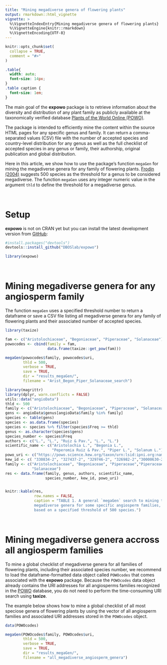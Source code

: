 ```yaml
---
title: "Mining megadiverse genera of flowering plants"
output: rmarkdown::html_vignette
vignette: >
  %\VignetteIndexEntry{Mining megadiverse genera of flowering plants}
  %\VignetteEngine{knitr::rmarkdown}
  %\VignetteEncoding{UTF-8}
---
```


```r
knitr::opts_chunk$set(
  collapse = TRUE,
  comment = "#>"
)
```

```css
.table{
  width: auto;
  font-size: 14px;
}
.table caption {
  font-size: 1em;
}
```

The main goal of the __expowo__ package is to retrieve information about the 
diversity and distribution of any plant family as publicly available at the 
taxonomically verified database 
[Plants of the World Online (POWO)](https://powo.science.kew.org).\

The package is intended to efficiently mine the content within the source HTML 
pages for any specific genus and family. It can return a comma-separated values 
(CSV) file with the number of accepted species and country-level distribution 
for any genus as well as the full checklist of accepted species in any genus or 
family, their authorship, original publication and global distribution.\

Here in this article, we show how to use the package's function `megaGen` for 
mining the megadiverse genera for any family of flowering plants. 
[Frodin (2004)](https://onlinelibrary.wiley.com/doi/abs/10.2307/4135449) suggests 500 species as the threshold for a genus to be considered megadiverse. The function `megaGen` 
uses any integer numeric value in the argument `thld` to define the threshold 
for a megadiverse genus.\

\

# Setup

__expowo__ is not on CRAN yet but you can install the latest development version 
from [GitHub](https://github.com/):

``` r
#install.packages("devtools")
devtools::install_github("DBOSlab/expowo")
```
```r
library(expowo)
```

\

# Mining megadiverse genera for any angiosperm family

The function `megaGen` uses a specified threshold number to return a dataframe 
or save a CSV file listing all megadiverse genera for any family of flowering 
plants and their associated number of accepted species.\

```r
library(taxize)

fam <- c("Aristolochiaceae", "Begoniaceae", "Piperaceae", "Solanaceae")
powocodes <- cbind(family = fam,
                   data.frame(taxize::get_pow(fam)))

megaGen(powocodes$family, powocodes$uri,
        thld = 500,
        verbose = TRUE,
        save = TRUE,
        dir = "results_megaGen/",
        filename = "Arist_Begon_Piper_Solanaceae_search")
```

```r
library(magrittr)
library(dplyr, warn.conflicts = FALSE)
utils::data("angioData")
thld <- 500
family <- c("Aristolochiaceae", "Begoniaceae", "Piperaceae", "Solanaceae")
gens <- angioData$genus[angioData$family %in% family]
species <- table(gens)
species <- as.data.frame(species)
species <- species %>% filter(species$Freq >= thld)
genus <- as.character(species$gens)
species_number <- species$Freq
authors <- c("L.", "L.", "Ruiz & Pav.", "L.", "L.")
scientific_name <- c("Aristolochia L.", "Begonia L.", 
                     "Peperomia Ruiz & Pav.", "Piper L.", "Solanum L.")
powo_uri <- c("https://powo.science.kew.org/taxon/urn:lsid:ipni.org:names:330834-2" , "https://powo.science.kew.org/taxon/urn:lsid:ipni.org:names:327437-2", "https://powo.science.kew.org/taxon/urn:lsid:ipni.org:names:329746-2", "https://powo.science.kew.org/taxon/urn:lsid:ipni.org:names:326982-2", "https://powo.science.kew.org/taxon/urn:lsid:ipni.org:names:30000630-2")
kew_id <- c( "330834-2", "327437-2", "329746-2", "326982-2","30000630-2")
family <- c("Aristolochiaceae", "Begoniaceae", "Piperaceae","Piperaceae",
            "Solanaceae")
res <- data.frame(family, genus, authors, scientific_name,
                  species_number, kew_id, powo_uri)


knitr::kable(res,
             row.names = FALSE,
             caption = "TABLE 1. A general `megaGen` search to mining the
             megadiverse genera for some specific angiosperm families,
             based on a specified threshold of 500 species.")
```

\

# Mining megadiverse genera accross all angiosperm families

To mine a global checklist of megadiverse genera for all families of flowering 
plants, including their associated species number, we recommend to load the 
dataframe-formatted data object called `POWOcodes` that comes associated with
the __expowo__ package. Because the `POWOcodes` data object already contains the 
URI addresses for all angiosperms families recognized in the 
[POWO](https://powo.science.kew.org) database, you do not need to perform the 
time-consuming URI search using __taxize__.\

The example below shows how to mine a global checklist of all most speciose 
genera of flowering plants by using the vector of all angiosperm families and 
associated URI addresses stored in the `POWOcodes` object.\

```r
data(POWOcodes)

megaGen(POWOcodes$family, POWOcodes$uri,
        thld = 500,
        verbose = TRUE,
        save = TRUE,
        dir = "results_megaGen/",
        filename = "all_megadiverse_angiosperm_genera")
```
